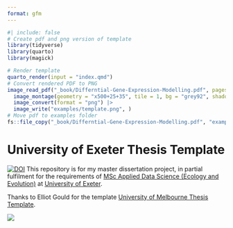 ```yaml
---
format: gfm
---
```


<!-- README.md is generated from README.qmd. Please edit that file -->

```r
#| include: false
# Create pdf and png version of template
library(tidyverse)
library(quarto)
library(magick)

# Render template
quarto_render(input = "index.qmd")
# Convert rendered PDF to PNG
image_read_pdf("_book/Differntial-Gene-Expression-Modelling.pdf", pages = 1) |>
  image_montage(geometry = "x500+25+35", tile = 1, bg = "grey92", shadow = TRUE) |>
  image_convert(format = "png") |>
  image_write("examples/template.png", )
# Move pdf to examples folder
fs::file_copy("_book/Differntial-Gene-Expression-Modelling.pdf", "examples/template.pdf", overwrite = TRUE)
```

# University of Exeter Thesis Template

[![DOI](https://zenodo.org/badge/649751957.svg)](https://zenodo.org/badge/latestdoi/649751957)
This repository is for my master dissertation project, in partial fulfilment for the requirements of [MSc Applied Data Science (Ecology and Evolution)](https://www.exeter.ac.uk/study/postgraduate/courses/mathematics/appdataeco/) at [University of Exeter](https://www.exeter.ac.uk/).

Thanks to Elliot Gould for the template [University of Melbourne Thesis Template](https://github.com/egouldo/quarto-thesis).

[![](examples/template.png)](examples/template.pdf)
